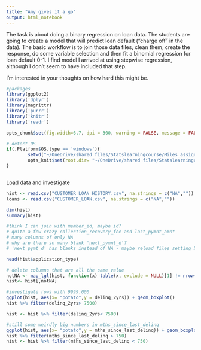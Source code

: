 ```yaml
---
title: "Amy gives it a go"
output: html_notebook
---
```


The task is about doing a binary regression on loan data. The students are going to create a model that will predict loan default ("charge off" in the data). The basic workflow is to join those data files, clean them, create the response, do some variable selection and then fit a binomial regression for loan default 0-1. I find model I arrived at using stepwise regression, although I don't seem to have included that step.

I'm interested in your thoughts on how hard this might be. 

```r
#packages
library(ggplot2)
library('dplyr')
library(magrittr)
library('purrr')
library('knitr')
library('readr')

opts_chunk$set(fig.width=6.7, dpi = 300, warning = FALSE, message = FALSE, echo = FALSE, warning = FALSE)

# detect OS
if(.Platform$OS.type == 'windows'){
        setwd("~/OneDrive/shared files/Statslearningcourse/Miles_assignment")
        opts_knit$set(root.dir= "~/OneDrive/shared files/Statslearningcourse/Miles_assignment")
}



```

Load data and investigate

```r

hist <- read.csv("CUSTOMER_LOAN_HISTORY.csv", na.strings = c("NA",""))
loans <- read.csv("CUSTOMER_LOAN.csv", na.strings = c("NA",""))

dim(hist)
summary(hist)

#think I can join with member_id, maybe id?
# quite a few crazy collection_recovery_fee and last_pymnt_amnt
# many columns of only NA
# why are there so many blank 'next_pymnt_d'? 
# 'next_pymt_d' has blanks instead of NA - maybe reload files setting blanks to NA

head(hist$application_type)

# delete columns that are all the same value
notNA <- map_lgl(hist, function(x) table(x, exclude = NULL)[1] != nrow(hist))
hist<- hist[,notNA]

#investigate rows with 9999.000
ggplot(hist, aes(x= "potato",y = delinq_2yrs)) + geom_boxplot()
hist %>% filter(delinq_2yrs> 7500)

hist <- hist %>% filter(delinq_2yrs< 7500)

#still some weirdly big numbers in mths_since_last_delinq
ggplot(hist, aes(x= "potato",y = mths_since_last_delinq)) + geom_boxplot()
hist %>% filter(mths_since_last_delinq > 750)
hist <- hist %>% filter(mths_since_last_delinq < 750)



```

